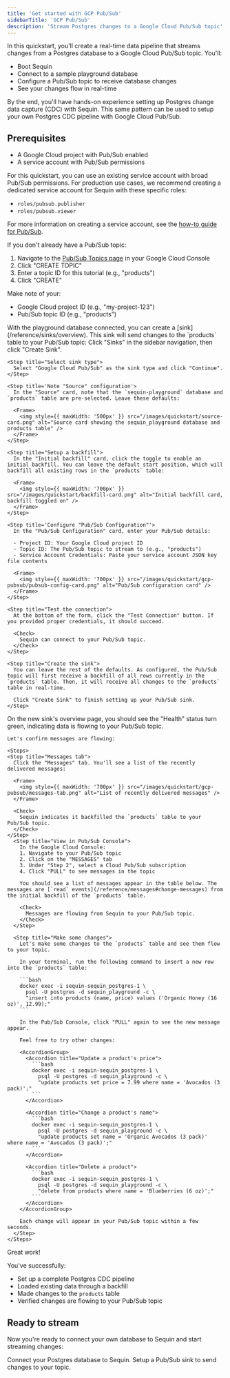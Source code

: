 ```yaml
---
title: 'Get started with GCP Pub/Sub'
sidebarTitle: 'GCP Pub/Sub'
description: 'Stream Postgres changes to a Google Cloud Pub/Sub topic'
---
```



In this quickstart, you'll create a real-time data pipeline that streams changes from a Postgres database to a Google Cloud Pub/Sub topic. You'll:

- Boot Sequin
- Connect to a sample playground database 
- Configure a Pub/Sub topic to receive database changes
- See your changes flow in real-time

By the end, you'll have hands-on experience setting up Postgres change data capture (CDC) with Sequin. This same pattern can be used to setup your own Postgres CDC pipeline with Google Cloud Pub/Sub.

## Prerequisites

- A Google Cloud project with Pub/Sub enabled
- A service account with Pub/Sub permissions

For this quickstart, you can use an existing service account with broad Pub/Sub permissions. For production use cases, we recommend creating a dedicated service account for Sequin with these specific roles:

- `roles/pubsub.publisher`
- `roles/pubsub.viewer`

For more information on creating a service account, see the [how-to guide for Pub/Sub](/how-to/stream-postgres-to-gcp-pubsub#create-a-service-account).

<Steps titleSize="h2">
 <Step title="Create a Pub/Sub Topic" icon="google">
  If you don't already have a Pub/Sub topic:

  1. Navigate to the [Pub/Sub Topics page](https://console.cloud.google.com/cloudpubsub/topic/list) in your Google Cloud Console
  2. Click "CREATE TOPIC"
  3. Enter a topic ID for this tutorial (e.g., "products")
  4. Click "CREATE"

  Make note of your:
  - Google Cloud project ID (e.g., "my-project-123")
  - Pub/Sub topic ID (e.g., "products")
 </Step>

 <QuickstartInitialSteps />
 <Step title="Create a Pub/Sub Sink" icon="google">
  With the playground database connected, you can create a [sink](/reference/sinks/overview). This sink will send changes to the `products` table to your Pub/Sub topic:

  <Steps>
    <Step title="Navigate to Sinks">
      Click "Sinks" in the sidebar navigation, then click "Create Sink".
    </Step>

    <Step title="Select sink type">
      Select "Google Cloud Pub/Sub" as the sink type and click "Continue".
    </Step>

    <Step title='Note "Source" configuration'>
      In the "Source" card, note that the `sequin-playground` database and `products` table are pre-selected. Leave these defaults:

      <Frame>
        <img style={{ maxWidth: '500px' }} src="/images/quickstart/source-card.png" alt="Source card showing the sequin_playground database and products table" />
      </Frame>
    </Step>

    <Step title="Setup a backfill">
      In the "Initial backfill" card, click the toggle to enable an initial backfill. You can leave the default start position, which will backfill all existing rows in the `products` table:

      <Frame>
        <img style={{ maxWidth: '700px' }} src="/images/quickstart/backfill-card.png" alt="Initial backfill card, backfill toggled on" />
      </Frame>
    </Step>

    <Step title='Configure "Pub/Sub Configuration"'>
      In the "Pub/Sub Configuration" card, enter your Pub/Sub details:

      - Project ID: Your Google Cloud project ID
      - Topic ID: The Pub/Sub topic to stream to (e.g., "products")
      - Service Account Credentials: Paste your service account JSON key file contents

      <Frame>
        <img style={{ maxWidth: '700px' }} src="/images/quickstart/gcp-pubsub/pubsub-config-card.png" alt="Pub/Sub configuration card" />
      </Frame>
    </Step>

    <Step title="Test the connection">
      At the bottom of the form, click the "Test Connection" button. If you provided proper credentials, it should succeed.

      <Check>
        Sequin can connect to your Pub/Sub topic.
      </Check>
    </Step>

    <Step title="Create the sink">
      You can leave the rest of the defaults. As configured, the Pub/Sub topic will first receive a backfill of all rows currently in the `products` table. Then, it will receive all changes to the `products` table in real-time.

      Click "Create Sink" to finish setting up your Pub/Sub sink.
    </Step>
  </Steps>
 </Step>

  <Step title="See changes flow to your Pub/Sub topic" icon="waveform-lines">
    On the new sink's overview page, you should see the "Health" status turn green, indicating data is flowing to your Pub/Sub topic.

    Let's confirm messages are flowing:

    <Steps>
    <Step title="Messages tab">
      Click the "Messages" tab. You'll see a list of the recently delivered messages:

      <Frame>
        <img style={{ maxWidth: '700px' }} src="/images/quickstart/gcp-pubsub/messages-tab.png" alt="List of recently delivered messages" />
      </Frame>

      <Check>
        Sequin indicates it backfilled the `products` table to your Pub/Sub topic.
      </Check>
    </Step>
      <Step title="View in Pub/Sub Console">
        In the Google Cloud Console:
        1. Navigate to your Pub/Sub topic
        2. Click on the "MESSAGES" tab
        3. Under "Step 2", select a Cloud Pub/Sub subscription
        4. Click "PULL" to see messages in the topic

        You should see a list of messages appear in the table below. The messages are [`read` events](/reference/messages#change-messages) from the initial backfill of the `products` table.

        <Check>
          Messages are flowing from Sequin to your Pub/Sub topic.
        </Check>
      </Step>

      <Step title="Make some changes">
        Let's make some changes to the `products` table and see them flow to your topic.

        In your terminal, run the following command to insert a new row into the `products` table:

        ```bash
        docker exec -i sequin-sequin_postgres-1 \
          psql -U postgres -d sequin_playground -c \
          "insert into products (name, price) values ('Organic Honey (16 oz)', 12.99);"
        ```

        In the Pub/Sub Console, click "PULL" again to see the new message appear.

        Feel free to try other changes:

        <AccordionGroup>
          <Accordion title="Update a product's price">
            ```bash
            docker exec -i sequin-sequin_postgres-1 \
              psql -U postgres -d sequin_playground -c \
              "update products set price = 7.99 where name = 'Avocados (3 pack)';"
            ```
          </Accordion>

          <Accordion title="Change a product's name">
            ```bash
            docker exec -i sequin-sequin_postgres-1 \
              psql -U postgres -d sequin_playground -c \
              "update products set name = 'Organic Avocados (3 pack)' where name = 'Avocados (3 pack)';"
            ```
          </Accordion>

          <Accordion title="Delete a product">
            ```bash
            docker exec -i sequin-sequin_postgres-1 \
              psql -U postgres -d sequin_playground -c \
              "delete from products where name = 'Blueberries (6 oz)';"
            ```
          </Accordion>
        </AccordionGroup>

        Each change will appear in your Pub/Sub topic within a few seconds.
      </Step>
    </Steps>
  </Step>
</Steps>

<Check>
  Great work!
</Check>

You've successfully:

- Set up a complete Postgres CDC pipeline
- Loaded existing data through a backfill
- Made changes to the `products` table
- Verified changes are flowing to your Pub/Sub topic

## Ready to stream

Now you're ready to connect your own database to Sequin and start streaming changes:

<CardGroup cols={2}>
  <Card title="Guide: Connect Postgres" icon="elephant" href="/connect-postgres">
    Connect your Postgres database to Sequin.
  </Card>
  <Card title="Guide: Setting up a Pub/Sub sink" icon="google" href="/how-to/stream-postgres-to-gcp-pubsub">
    Setup a Pub/Sub sink to send changes to your topic.
  </Card>
</CardGroup>